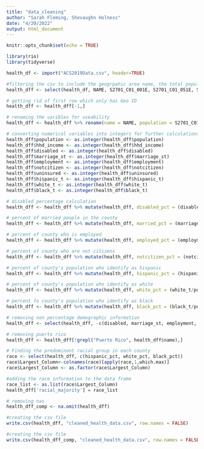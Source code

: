 ```yaml
---
title: "data_cleaning"
author: "Sarah Fleming, Shevaughn Holness"
date: "4/20/2022"
output: html_document
---
```


```r
knitr::opts_chunk$set(echo = TRUE)
```

```r
library(rio)
library(tidyverse)
```

```r
health_df <- import("ACS2019Data.csv", header=TRUE)
```

```r
#filtering the csv to include the geogrpahic area name, the total population, median household income, total uninsured population, marriage status, employment, non citizens, hispanic population, white population, and black population
health_dff <- select(health_df, NAME, S2701_C01_001E, S2701_C01_051E, S2701_C01_035E, S2701_C01_026E, S2701_C01_035E, S2701_C01_026E, S2701_C01_042E, S2701_C01_034E, S2701_C04_001E, S2701_C01_023E, S2701_C01_024E, S2701_C01_017E)

# getting rid of first row which only has Geo ID
health_dff <- health_dff[-1,]

# renaming the varibles for useability
health_dff <- health_dff %>% rename(name = NAME, population = S2701_C01_001E,hhd_income =  S2701_C01_051E, disabled = S2701_C01_035E, marriage_st = S2701_C01_026E, employment = S2701_C01_042E, notcitizen = S2701_C01_034E, uninsured =  S2701_C04_001E, hispanic_t = S2701_C01_023E, white_t = S2701_C01_024E , black_t = S2701_C01_017E)

# converting numerical variables into integers for further calculations
health_dff$population <- as.integer(health_dff$population)
health_dff$hhd_income <- as.integer(health_dff$hhd_income)
health_dff$disabled <- as.integer(health_dff$disabled)
health_dff$marriage_st <- as.integer(health_dff$marriage_st)
health_dff$employment <- as.integer(health_dff$employment)
health_dff$notcitizen <- as.integer(health_dff$notcitizen)
health_dff$uninsured <- as.integer(health_dff$uninsured)
health_dff$hispanic_t <- as.integer(health_dff$hispanic_t)
health_dff$white_t <- as.integer(health_dff$white_t)
health_dff$black_t <- as.integer(health_dff$black_t)

# disabled percentage calculation
health_dff <- health_dff %>% mutate(health_dff, disabled_pct = (disabled/population)*100)

# percent of married people in the county
health_dff <- health_dff %>% mutate(health_dff, married_pct = (marriage_st/population)*100)

# percent of county who is employed
health_dff <- health_dff %>% mutate(health_dff, employed_pct = (employment/population)*100)

# percent of county who are not citizens
health_dff <- health_dff %>% mutate(health_dff, notcitizen_pct = (notcitizen/population)*100)

# percent of county's population who identify as hispanic
health_dff <- health_dff %>% mutate(health_dff, hispanic_pct = (hispanic_t/population)*100)

# percent of county's population who identify as white
health_dff <- health_dff %>% mutate(health_dff, white_pct = (white_t/population)*100)

# percent fo county's population who identify as black
health_dff <- health_dff %>% mutate(health_dff, black_pct = (black_t/population)*100)

# removing non percentage demographic information
health_dff <- select(health_dff, -c(disabled, marriage_st, employment, notcitizen, hispanic_t, white_t, black_t))

# removing puerto rico 
health_dff <- health_dff[!grepl("Puerto Rico", health_dff$name),]
```

```r
# Finding the predominant racial group in each county
race <- select(health_dff, c(hispanic_pct, white_pct, black_pct)) 
race$Largest_Column<-colnames(race)[apply(race,1,which.max)]
race$Largest_Column <- as.factor(race$Largest_Column)

#adding the race information to the data frame
race_list <- as.list(race$Largest_Column)
health_dff['racial_majority'] = race_list
```

```r
# removing nas
health_dff_comp <- na.omit(health_dff) 
```

```r
#creating the csv file
write.csv(health_dff, "cleaned_health_data.csv", row.names = FALSE)
```

```r
#creating the csv file
write.csv(health_dff_comp, "cleaned_health_data.csv", row.names = FALSE)
```



